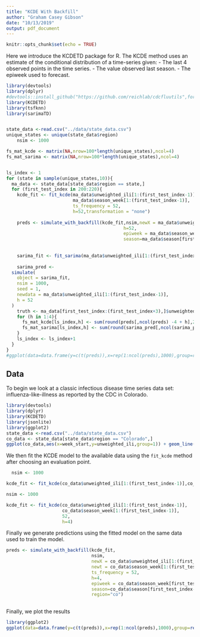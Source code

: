 ```yaml
---
title: "KCDE With Backfill"
author: "Graham Casey Gibson"
date: "10/13/2019"
output: pdf_document
---
```


```r
knitr::opts_chunk$set(echo = TRUE)
```
Here we introduce the KCDETD package for R. The KCDE method uses an estimate of the conditional distribution of a time-series given:
- The last 4 observed points in the time series. 
- The value observed last season. 
- The epiweek used to forecast.



```r
library(devtools)
library(dplyr)
#devtools::install_github("https://github.com/reichlab/cdcfluutils",force = T)
library(KCDETD)
library(tsfknn)
library(sarimaTD)


state_data <-read.csv("../data/state_data.csv")
unique_states <- unique(state_data$region)
    nsim <- 1000

fs_mat_kcde <- matrix(NA,nrow=100*length(unique_states),ncol=4)
fs_mat_sarima <- matrix(NA,nrow=100*length(unique_states),ncol=4)


ls_index <- 1
for (state in sample(unique_states,10)){
  ma_data <- state_data[state_data$region == state,]
  for (first_test_index in 200:220){
    kcde_fit <- fit_kcde(ma_data$unweighted_ili[1:(first_test_index-1)],
                         ma_data$season_week[1:(first_test_index-1)],
                         ts_frequency = 52,
                         h=52,transformation = "none")
    
    preds <- simulate_with_backfill(kcde_fit,nsim,newX = ma_data$unweighted_ili[1:(first_test_index-1)],ts_frequency = 52,
                                            h=52,
                                            epiweek = ma_data$season_week[first_test_index-1],
                                            season=ma_data$season[first_test_index-1],region="ma",seed = 1)
    
    
    sarima_fit <- fit_sarima(ma_data$unweighted_ili[1:(first_test_index-1)],52,transformation = "box-cox",seasonal_difference = TRUE)
    
    sarima_pred <- 
  simulate(
    object = sarima_fit,
    nsim = 1000,
    seed = 1,
    newdata = ma_data$unweighted_ili[1:(first_test_index-1)],
    h = 52
  )
    truth <- ma_data[first_test_index:(first_test_index+3),]$unweighted_ili
    for (h in 1:4){
      fs_mat_kcde[ls_index,h] <- sum(round(preds[,ncol(preds) -4 + h],2) == round(truth[h],2))/1000
      fs_mat_sarima[ls_index,h] <- sum(round(sarima_pred[,ncol(sarima_pred) -4 + h],2) == round(truth[h],2))/1000
    }
    ls_index <- ls_index+1
  }
}  
#ggplot(data=data.frame(y=c(t(preds)),x=rep(1:ncol(preds),1000),group=rep(1:1000,each=ncol(preds))),aes(x=x,y=y,group=group)) + geom_line() + geom_line(data=ma_data[first_test_index:(first_test_index+3),],aes(x=ncol(preds)-4+ 1:4,y=unweighted_ili,group=1,col='truth'))
```

## Data

To begin we look at a classic infectious disease time series data set: influenza-like-illness as reported by the CDC in Colorado. 



```r
library(devtools)
library(dplyr)
library(KCDETD)
library(jsonlite)
library(ggplot2)
state_data <-read.csv("../data/state_data.csv")
co_data <- state_data[state_data$region == "Colorado",]
ggplot(co_data,aes(x=week_start,y=unweighted_ili,group=1)) + geom_line()
```


We then fit the KCDE model to the available data using the `fit_kcde` method after choosing an evaluation point. 


```r
  nsim <- 1000

kcde_fit <- fit_kcde(co_data$unweighted_ili[1:(first_test_index-1)],co_data$season_week[1:(first_test_index-1)],52,h=4)
```


```r
nsim <- 1000

kcde_fit <- fit_kcde(co_data$unweighted_ili[1:(first_test_index-1)],
                     co_data$season_week[1:(first_test_index-1)],
                     52,
                     h=4)
```


Finally we generate predictions using the fitted model on the same data used to train the model. 

```r
preds <- simulate_with_backfill(kcde_fit,
                                nsim,
                                newX = co_data$unweighted_ili[1:(first_test_index-1)],
                                newt = co_data$season_week[1:(first_test_index-1)],
                                ts_frequency = 52,
                                h=4,
                                epiweek = co_data$season_week[first_test_index-1],
                                season=co_data$season[first_test_index-1],
                                region="co")
                                      

```

Finally, we plot the results
```r
library(ggplot2)
ggplot(data=data.frame(y=c(t(preds)),x=rep(1:ncol(preds),1000),group=rep(1:1000,each=ncol(preds))),aes(x=x,y=y,group=group)) + geom_line() + geom_line(data=ma_data[first_test_index:(first_test_index+3),],aes(x=ncol(preds)-4+ 1:4,y=unweighted_ili,group=1,col='truth'))
```

